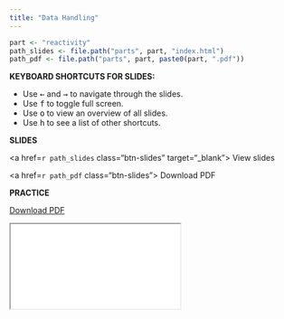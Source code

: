 ```yaml
---
title: "Data Handling"
---
```


```r
part <- "reactivity"
path_slides <- file.path("parts", part, "index.html")
path_pdf <- file.path("parts", part, paste0(part, ".pdf"))
```

:::{.column-body-outset}

::: {.grid}

::: {.g-col-6}

**KEYBOARD SHORTCUTS FOR SLIDES:**

- Use <kbd>←</kbd> and <kbd>→</kbd> to navigate through the slides.
- Use <kbd>f</kbd> to toggle full screen.
- Use <kbd>o</kbd> to view an overview of all slides.
- Use <kbd>h</kbd> to see a list of other shortcuts.
:::

::: {.g-col-3}

::: {.class-buttons}

**SLIDES**

<a href=`r path_slides` class="btn-slides" target="_blank"><i class="fas fa-external-link-alt"></i> View slides</a>

<a href=`r path_pdf` class="btn-slides"><i class="fas fa-file-pdf"></i> Download PDF</a>

:::

:::

::: {.g-col-3}

::: {.class-buttons}

**PRACTICE**

<a href="/content/cheatsheet-dataviz.pdf" class="btn-slides"><i class="fas fa-file-pdf"></i> Download PDF</a>

:::

:::

:::

::: slides-wrapper
<iframe class="slides-iframe" src="`r path_slides`"></iframe>
:::


:::
